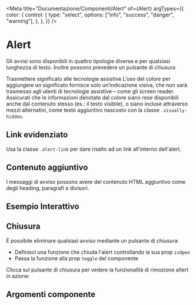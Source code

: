 
<Meta
    title="Documentazione/Componenti/Alert"
    of={Alert}
    argTypes={{
        color: {
            control: {
                type: "select",
                options: ["info", "success", "danger", "warning"],
            },
        },
    }}
/>

# Alert

Gli avvisi sono disponibili in quattro tipologie diverse e per qualsiasi lunghezza di testo. Inoltre possono prevedere un pulsante di chiusura

<Canvas>
    <Story id="componenti-alert--esempi" />
</Canvas>

<div className="docs">
    <Callout color="success">
        <CalloutTitle>
            <span className="text">Trasmettere significato alle tecnologie assistive</span>
        </CalloutTitle>
        <CalloutText>
            L’uso del colore per aggiungere un significato fornisce solo un’indicazione visiva, che non sarà trasmesso agli utenti di tecnologie assistive –
            come gli screen reader. Assicurati che le informazioni denotate dal colore siano rese disponibili anche dal contenuto stesso (es.: il testo
            visibile), o siano incluse attraverso mezzi alternativi, come testo aggiuntivo nascosto con la classe
            <Code>.visually-hidden</Code>.
        </CalloutText>
    </Callout>
</div>

## Link evidenziato

Usa la classe `.alert-link` per dare risalto ad un link all'interno dell'alert.

<Canvas>
    <Story id="componenti-alert--link-evidenziato" />
</Canvas>

## Contenuto aggiuntivo

I messaggi di avviso possono avere del contenuto HTML aggiuntivo come degli heading, paragrafi e divisori.

<Canvas>
    <Story id="componenti-alert--contenuto-aggiuntivo" />
</Canvas>

## Esempio Interattivo

<Canvas>
    <Story id="componenti-alert--esempi-interattivi" />
</Canvas>

## Chiusura

È possibile eliminare qualsiasi avviso mediante un pulsante di chiusura:

-   Definisci una funzione che chiuda l'alert controllando la sua prop `isOpen`
-   Passa la funzione alla prop `toggle` del componente

Clicca sul pulsante di chiusura per vedere la funzionalità di rimozione altert in azione:

<Canvas>
    <Story id="componenti-alert--chiusura-controllata" />
</Canvas>

## Argomenti componente

<ArgsTable of={Alert} />
